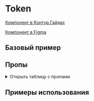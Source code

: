 
<Meta of={TokenStories} />

# Token

[Компонент в Контур.Гайдах](https://guides.kontur.ru/components/input-fields/tokens/)

[Компонент в Figma](https://www.figma.com/file/87ScqxPzJpF9DcVBNYWOjM/%E2%9A%A1-Kontur-UI-Modern-Layout?node-id=230%3A2955)

<Description />

## Базовый пример

<Primary />

## Пропы

<details>
  <summary>Открыть таблицу с пропами</summary>
  <ArgTypes />
</details>

## Примеры использования

<Stories title="" includePrimary={false} />
